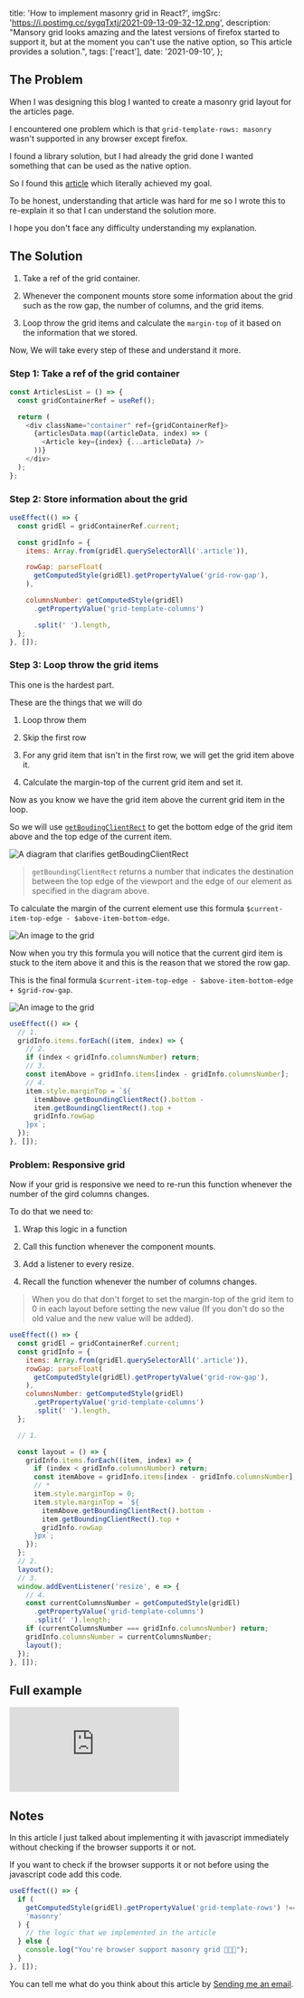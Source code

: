 
  title: 'How to implement masonry grid in React?',
  imgSrc: 'https://i.postimg.cc/sygqTxtj/2021-09-13-09-32-12.png',
  description:
    "Mansory grid looks amazing and the latest versions of firefox started to support it, but at the moment you can't use the native option, so This article provides a solution.",
  tags: ['react'],
  date: '2021-09-10',
};


## The Problem

When I was designing this blog I wanted to create a masonry grid layout for the articles page.

I encountered one problem which is that `grid-template-rows: masonry` wasn't supported in any browser except firefox.

I found a library solution, but I had already the grid done I wanted something that can be used as the native option.

So I found this [article](https://css-tricks.com/a-lightweight-masonry-solution/) which literally achieved my goal.

To be honest, understanding that article was hard for me so I wrote this to re-explain it so that I can understand the solution more.

I hope you don't face any difficulty understanding my explanation.

## The Solution

1. Take a ref of the grid container.

2. Whenever the component mounts store some information about the grid such as the row gap, the number of columns, and the grid items.

3. Loop throw the grid items and calculate the `margin-top` of it based on the information that we stored.

Now, We will take every step of these and understand it more.

### Step 1: Take a ref of the grid container

```js
const ArticlesList = () => {
  const gridContainerRef = useRef();

  return (
    <div className="container" ref={gridContainerRef}>
      {articlesData.map((articleData, index) => (
        <Article key={index} {...articleData} />
      ))}
    </div>
  );
};
```

### Step 2: Store information about the grid

```js
useEffect(() => {
  const gridEl = gridContainerRef.current;

  const gridInfo = {
    items: Array.from(gridEl.querySelectorAll('.article')),

    rowGap: parseFloat(
      getComputedStyle(gridEl).getPropertyValue('grid-row-gap'),
    ),

    columnsNumber: getComputedStyle(gridEl)
      .getPropertyValue('grid-template-columns')

      .split(' ').length,
  };
}, []);
```

### Step 3: Loop throw the grid items

This one is the hardest part.

These are the things that we will do

1. Loop throw them

2. Skip the first row

3. For any grid item that isn't in the first row, we will get the grid item above it.

4. Calculate the margin-top of the current grid item and set it.

Now as you know we have the grid item above the current grid item in the loop.

So we will use [`getBoudingClientRect`](https://developer.mozilla.org/en-US/docs/Web/API/Element/getBoundingClientRect) to get the bottom edge of the grid item above and the top edge of the current item.

![A diagram that clarifies getBoudingClientRect](https://developer.mozilla.org/en-US/docs/Web/API/Element/getBoundingClientRect/element-box-diagram.png)

> `getBoundingClientRect` returns a number that indicates the destination between the top edge of the viewport and the edge of our element as specified in the diagram above.

To calculate the margin of the current element use this formula `$current-item-top-edge - $above-item-bottom-edge`.

![An image to the grid](https://i.postimg.cc/wx8ZQZVz/Screenshot-2021-09-10-at-09-39-05-QWgpjpw.png)

Now when you try this formula you will notice that the current gird item is stuck to the item above it and this is the reason that we stored the row gap.

This is the final formula `$current-item-top-edge - $above-item-bottom-edge + $grid-row-gap`.

![An image to the grid](https://i.postimg.cc/G3XPms9f/Screenshot-2021-09-10-at-09-39-46-QWgpjpw.png)

```js
useEffect(() => {
  // 1.
  gridInfo.items.forEach((item, index) => {
    // 2.
    if (index < gridInfo.columnsNumber) return;
    // 3.
    const itemAbove = gridInfo.items[index - gridInfo.columnsNumber];
    // 4.
    item.style.marginTop = `${
      itemAbove.getBoundingClientRect().bottom -
      item.getBoundingClientRect().top +
      gridInfo.rowGap
    }px`;
  });
}, []);
```

### Problem: Responsive grid

Now if your grid is responsive we need to re-run this function whenever the number of the gird columns changes.

To do that we need to:

1. Wrap this logic in a function

2. Call this function whenever the component mounts.

3. Add a listener to every resize.

4. Recall the function whenever the number of columns changes.

> When you do that don't forget to set the margin-top of the grid item to 0 in each layout before setting the new value (If you don't do so the old value and the new value will be added).

```js
useEffect(() => {
  const gridEl = gridContainerRef.current;
  const gridInfo = {
    items: Array.from(gridEl.querySelectorAll('.article')),
    rowGap: parseFloat(
      getComputedStyle(gridEl).getPropertyValue('grid-row-gap'),
    ),
    columnsNumber: getComputedStyle(gridEl)
      .getPropertyValue('grid-template-columns')
      .split(' ').length,
  };

  // 1.

  const layout = () => {
    gridInfo.items.forEach((item, index) => {
      if (index < gridInfo.columnsNumber) return;
      const itemAbove = gridInfo.items[index - gridInfo.columnsNumber];
      // *
      item.style.marginTop = 0;
      item.style.marginTop = `${
        itemAbove.getBoundingClientRect().bottom -
        item.getBoundingClientRect().top +
        gridInfo.rowGap
      }px`;
    });
  };
  // 2.
  layout();
  // 3.
  window.addEventListener('resize', e => {
    // 4.
    const currentColumnsNumber = getComputedStyle(gridEl)
      .getPropertyValue('grid-template-columns')
      .split(' ').length;
    if (currentColumnsNumber === gridInfo.columnsNumber) return;
    gridInfo.columnsNumber = currentColumnsNumber;
    layout();
  });
}, []);
```

## Full example

<iframe
  height={300}
  style={{ width: '100%' }}
  scrolling="no"
  title="Masonry grid in React"
  src="https://codepen.io/yosef_/embed/QWgpjpw?default-tab=html%2Cresult&theme-id=dark"
  frameborder="no"
  loading="lazy"
  allowtransparency={true}
  allowfullscreen={true}
>
  See the Pen{' '}
  <a href="https://codepen.io/yosef_/pen/QWgpjpw">Masonry grid in React</a> by
  yosef (<a href="https://codepen.io/yosef_">@yosef_</a>) on{' '}
  <a href="https://codepen.io">CodePen</a>.
</iframe>

## Notes

In this article I just talked about implementing it with javascript immediately without checking if the browser supports it or not.

If you want to check if the browser supports it or not before using the javascript code add this code.

```js
useEffect(() => {
  if (
    getComputedStyle(gridEl).getPropertyValue('grid-template-rows') !==
    'masonry'
  ) {
    // the logic that we implemented in the article
  } else {
    console.log("You're browser support masonry grid 🎉🎉🎉");
  }
}, []);
```

You can tell me what do you think about this article by [Sending me an email](mailto:dryosefbeder@gmail.com).

